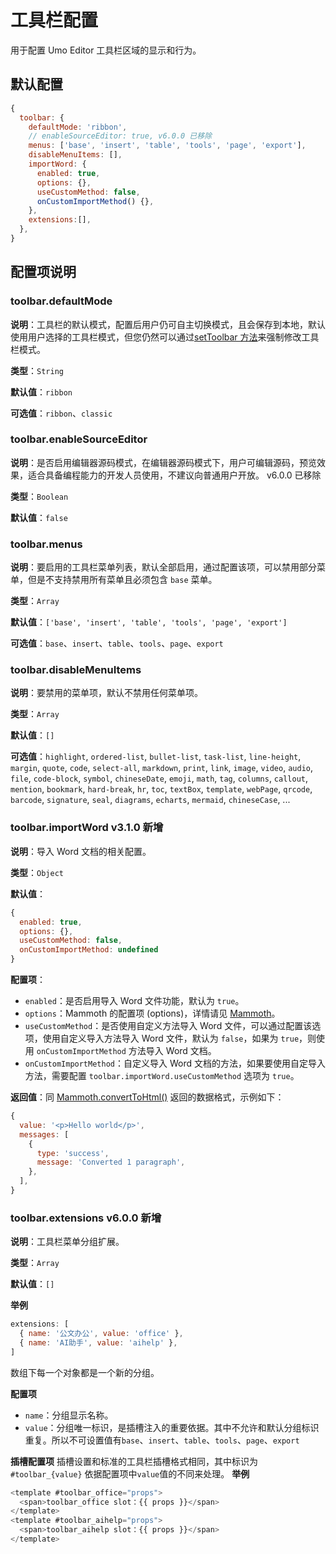 
# 工具栏配置

用于配置 Umo Editor 工具栏区域的显示和行为。

## 默认配置

```js
{
  toolbar: {
    defaultMode: 'ribbon',
    // enableSourceEditor: true, v6.0.0 已移除
    menus: ['base', 'insert', 'table', 'tools', 'page', 'export'],
    disableMenuItems: [],
    importWord: {
      enabled: true,
      options: {},
      useCustomMethod: false,
      onCustomImportMethod() {},
    },
    extensions:[],
  },
}
```

## 配置项说明

### toolbar.defaultMode

**说明**：工具栏的默认模式，配置后用户仍可自主切换模式，且会保存到本地，默认使用用户选择的工具栏模式，但您仍然可以通过[setToolbar 方法](../methods#settoolbar)来强制修改工具栏模式。

**类型**：`String`

**默认值**：`ribbon`

**可选值**：`ribbon`、`classic`

### toolbar.enableSourceEditor

**说明**：是否启用编辑器源码模式，在编辑器源码模式下，用户可编辑源码，预览效果，适合具备编程能力的开发人员使用，不建议向普通用户开放。 <Badge theme="danger">v6.0.0 已移除</Badge>

**类型**：`Boolean`

**默认值**：`false`

### toolbar.menus

**说明**：要启用的工具栏菜单列表，默认全部启用，通过配置该项，可以禁用部分菜单，但是不支持禁用所有菜单且必须包含 `base` 菜单。

**类型**：`Array`

**默认值**：`['base', 'insert', 'table', 'tools', 'page', 'export']`

**可选值**：`base`、`insert`、`table`、`tools`、`page`、`export`

### toolbar.disableMenuItems

**说明**：要禁用的菜单项，默认不禁用任何菜单项。

**类型**：`Array`

**默认值**：`[]`

**可选值**：`highlight`, `ordered-list`, `bullet-list`, `task-list`, `line-height`, `margin`, `quote`, `code`, `select-all`, `markdown`, `print`, `link`, `image`, `video`, `audio`, `file`, `code-block`, `symbol`, `chineseDate`, `emoji`, `math`, `tag`, `columns`, `callout`, `mention`, `bookmark`, `hard-break`, `hr`, `toc`, `textBox`, `template`, `webPage`, `qrcode`, `barcode`, `signature`, `seal`, `diagrams`, `echarts`, `mermaid`, `chineseCase`, ...

### toolbar.importWord <Badge theme="success">v3.1.0 新增</Badge>

**说明**：导入 Word 文档的相关配置。

**类型**：`Object`

**默认值**：

```js
{
  enabled: true, 
  options: {},
  useCustomMethod: false,
  onCustomImportMethod: undefined
}
```
**配置项**：

- `enabled`：是否启用导入 Word 文件功能，默认为 `true`。
- `options`：Mammoth 的配置项 (options)，详情请见 [Mammoth](https://www.npmjs.com/package/mammoth#api)。
- `useCustomMethod`：是否使用自定义方法导入 Word 文件，可以通过配置该选项，使用自定义导入方法导入 Word 文件，默认为 `false`，如果为 `true`，则使用 `onCustomImportMethod` 方法导入 Word 文档。
- `onCustomImportMethod`：自定义导入 Word 文档的方法，如果要使用自定导入方法，需要配置 `toolbar.importWord.useCustomMethod` 选项为 `true`。

**返回值**：同 [Mammoth.convertToHtml()](https://www.npmjs.com/package/mammoth#api) 返回的数据格式，示例如下：

```js
{
  value: '<p>Hello world</p>',
  messages: [
    {
      type: 'success', 
      message: 'Converted 1 paragraph',
    },
  ],
}
```


### toolbar.extensions <Badge theme="success">v6.0.0 新增</Badge>
**说明**：工具栏菜单分组扩展。

**类型**：`Array`

**默认值**：`[]`

**举例**
```js
extensions: [
  { name: '公文办公', value: 'office' },
  { name: 'AI助手', value: 'aihelp' },
]
```
数组下每一个对象都是一个新的分组。

**配置项**

- `name`：分组显示名称。
- `value`：分组唯一标识，是插槽注入的重要依据。其中不允许和默认分组标识重复。所以不可设置值有`base`、`insert`、`table`、`tools`、`page`、`export`

**插槽配置项**
插槽设置和标准的工具栏插槽格式相同，其中标识为`#toolbar_{value}` 依据配置项中`value`值的不同来处理。
**举例**
```js
<template #toolbar_office="props">
  <span>toolbar_office slot：{{ props }}</span>
</template>
<template #toolbar_aihelp="props">
  <span>toolbar_aihelp slot：{{ props }}</span>
</template>
```
